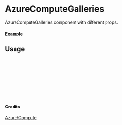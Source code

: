 
<Meta of={AzureComputeGalleries} title="Azure/Compute/AzureComputeGalleries" />

# AzureComputeGalleries

AzureComputeGalleries component with different props.

#### Example

<Canvas of={AzureComputeGalleries.Primary} />

## Usage

```ts
import { AzureComputeGalleries } from "yadl-ui";

const Example = () => {
  return (
      <AzureComputeGalleries />
  );
};

export default Example;
```

#### Credits
[Azure/Compute](https://learn.microsoft.com/en-us/azure/architecture/icons/)
